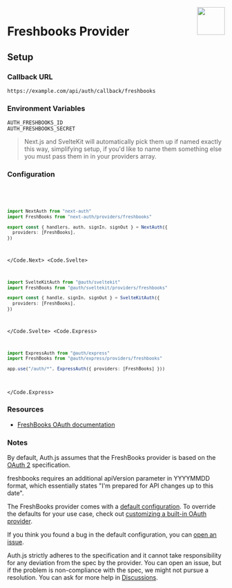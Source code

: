 
<img align="right" src="/img/providers/freshbooks.svg" height="64" width="64" />

# Freshbooks Provider

## Setup

### Callback URL

```
https://example.com/api/auth/callback/freshbooks
```

### Environment Variables

```
AUTH_FRESHBOOKS_ID
AUTH_FRESHBOOKS_SECRET
```

> Next.js and SvelteKit will automatically pick them up if named exactly this way, simplifying
> setup, if you'd like to name them something else you must pass them in in your providers array.

### Configuration

<Code>
  <Code.Next>

```ts filename="/auth.ts"
import NextAuth from "next-auth"
import FreshBooks from "next-auth/providers/freshbooks"

export const { handlers, auth, signIn, signOut } = NextAuth({
  providers: [FreshBooks],
})
```

  </Code.Next>
  <Code.Svelte>

```ts filename="/src/auth.ts"
import SvelteKitAuth from "@auth/sveltekit"
import FreshBooks from "@auth/sveltekit/providers/freshbooks"

export const { handle, signIn, signOut } = SvelteKitAuth({
  providers: [FreshBooks],
})
```

  </Code.Svelte>
  <Code.Express>

```ts filename="/src/app.ts"
import ExpressAuth from "@auth/express"
import FreshBooks from "@auth/express/providers/freshbooks"

app.use("/auth/*", ExpressAuth({ providers: [FreshBooks] }))
```

  </Code.Express>
</Code>

### Resources

- [FreshBooks OAuth documentation](https://developer.freshbooks.com/docs/places-api/authentication/#web-applications)

### Notes

By default, Auth.js assumes that the FreshBooks provider is
based on the [OAuth 2](https://www.rfc-editor.org/rfc/rfc6749.html) specification.

<Callout type="warning">
  freshbooks requires an additional apiVersion parameter in YYYYMMDD format,
  which essentially states "I'm prepared for API changes up to this date".
</Callout>

<Callout type="info">

The FreshBooks provider comes with a [default configuration](https://github.com/nextauthjs/next-auth/blob/main/packages/core/src/providers/freshbooks.ts).
To override the defaults for your use case, check out [customizing a built-in OAuth provider](https://authjs.dev/guides/providers/custom-provider#override-default-options).

</Callout>

If you think you found a bug in the default configuration, you can [open an issue](https://authjs.dev/new/provider-issue).

Auth.js strictly adheres to the specification and it cannot take responsibility for any deviation from
the spec by the provider. You can open an issue, but if the problem is non-compliance with the spec,
we might not pursue a resolution. You can ask for more help in [Discussions](https://authjs.dev/new/github-discussions).
